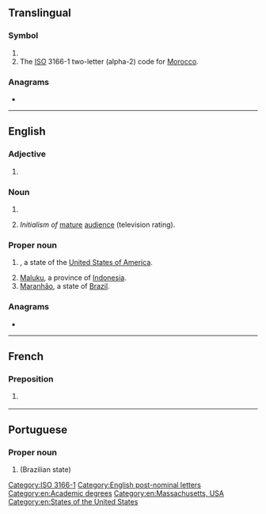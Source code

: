 {{also|Appendix:Variations of "ma"}}
==Translingual==

===Symbol===
{{head|mul|symbol}}

# {{SI-unit-abb|mega|ampere|[[electrical current]]}}
# The [[ISO]] 3166-1 two-letter (alpha-2) code for [[Morocco]].

===Anagrams===

* {{l|mul|AM}}

[[Category:ISO 3166-1]]

----

==English==

===Adjective===
{{en-adj|-}}

# {{lb|en|statistics}} {{initialism of|moving average|lang=en}}

===Noun===
{{en-noun|~}}

# {{initialism of|Master of Arts|lang=en}}
# {{lb|en|US}} ''Initialism of'' [[mature]] [[audience]] (television rating).

===Proper noun===
{{en-noun|-}}

# {{form of|Postal abbreviation|Massachusetts|lang=en}}, a state of the [[United States of America]].
# [[Maluku]], a province of [[Indonesia]].
# [[Maranhão]], a state of [[Brazil]].

===Anagrams===
* {{anagrams|en|a=am|'am|A&M|A. & M.|A. M.|A.M.|AM|Am|Am.|a.m.|am}}

[[Category:English post-nominal letters]]
[[Category:en:Academic degrees]]
[[Category:en:Massachusetts, USA]]
[[Category:en:States of the United States]]

----

==French==

===Preposition===
{{fr-prep}}

# {{l|en|BB|gloss=[[best before]]}} {{abbreviation of|lang=fr|meilleur avant}}

----

==Portuguese==

===Proper noun===
{{pt-proper noun|m}}

# {{abbreviation of|Maranhão|lang=pt}} (Brazilian state)